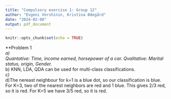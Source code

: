 ```yaml
---
title: "Compulsory exercise 1: Group 12"
author: "Evgeni Vershinin, Kristina Ødegård"
date: "2024-02-08"
output: pdf_document
---
```


```r
knitr::opts_chunk$set(echo = TRUE)
```

**Problem 1  
*a)  
Quantative: Time, income earned, horsepower of a car.
Qvalitative: Marital status, origin, Gender.  
*b) KNN, LDA, QDA can be used for multi-class classifications.  
*c)  
*d)The nereast neighbour for k=1 is a blue dot, so our classification is blue. For K=3, two of the nearest neighbors are red and 1 blue. This gives 2/3 red, so it is red. For K=5 we have 3/5 red, so it is red.


```r


```


